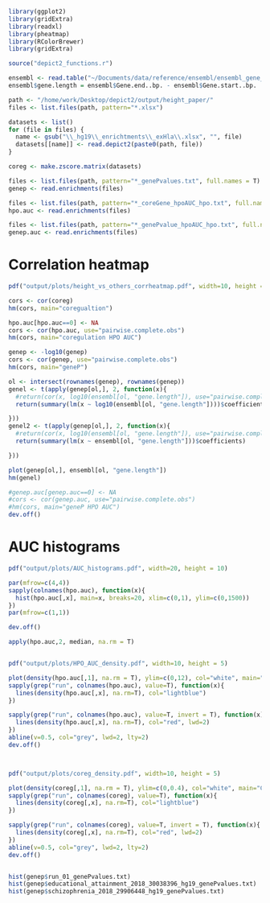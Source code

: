```r
library(ggplot2)
library(gridExtra)
library(readxl)
library(pheatmap)
library(RColorBrewer)
library(gridExtra)

source("depict2_functions.r")

ensembl <- read.table("~/Documents/data/reference/ensembl/ensembl_gene_position_b37_biotype.txt",sep="\t", header=T, row.names = 1, stringsAsFactors = F)
ensembl$gene.length = ensembl$Gene.end..bp. - ensembl$Gene.start..bp.

path <- "/home/work/Desktop/depict2/output/height_paper/"
files <- list.files(path, pattern="*.xlsx")

datasets <- list()
for (file in files) {
  name <- gsub("\\_hg19\\_enrichtments\\_exHla\\.xlsx", "", file)
  datasets[[name]] <- read.depict2(paste0(path, file))
}

coreg <- make.zscore.matrix(datasets)

files <- list.files(path, pattern="*_genePvalues.txt", full.names = T)
genep <- read.enrichments(files)

files <- list.files(path, pattern="*_coreGene_hpoAUC_hpo.txt", full.names = T)
hpo.auc <- read.enrichments(files)

files <- list.files(path, pattern="*_genePvalue_hpoAUC_hpo.txt", full.names = T)
genep.auc <- read.enrichments(files)
```

# Correlation heatmap
```r
pdf("output/plots/height_vs_others_corrheatmap.pdf", width=10, height = 10)

cors <- cor(coreg)
hm(cors, main="coregualtion")

hpo.auc[hpo.auc==0] <- NA
cors <- cor(hpo.auc, use="pairwise.complete.obs")
hm(cors, main="coregulation HPO AUC")

genep <- -log10(genep)
cors <- cor(genep, use="pairwise.complete.obs")
hm(cors, main="geneP")

ol <- intersect(rownames(genep), rownames(genep))
genel <- t(apply(genep[ol,], 2, function(x){
  #return(cor(x, log10(ensembl[ol, "gene.length"]), use="pairwise.complete.obs"))
  return(summary(lm(x ~ log10(ensembl[ol, "gene.length"])))$coefficients)

}))
genel2 <- t(apply(genep[ol,], 2, function(x){
  #return(cor(x, log10(ensembl[ol, "gene.length"]), use="pairwise.complete.obs"))
  return(summary(lm(x ~ ensembl[ol, "gene.length"]))$coefficients)

}))

plot(genep[ol,], ensembl[ol, "gene.length"])
hm(genel)

#genep.auc[genep.auc==0] <- NA
#cors <- cor(genep.auc, use="pairwise.complete.obs")
#hm(cors, main="geneP HPO AUC")
dev.off()
```

# AUC histograms
```r
pdf("output/plots/AUC_histograms.pdf", width=20, height = 10)

par(mfrow=c(4,4))
sapply(colnames(hpo.auc), function(x){
  hist(hpo.auc[,x], main=x, breaks=20, xlim=c(0,1), ylim=c(0,1500))
})
par(mfrow=c(1,1))

dev.off()

apply(hpo.auc,2, median, na.rm = T)


pdf("output/plots/HPO_AUC_density.pdf", width=10, height = 5)

plot(density(hpo.auc[,1], na.rm = T), ylim=c(0,12), col="white", main="HPO AUC distribution comparrison")
sapply(grep("run", colnames(hpo.auc), value=T), function(x){
  lines(density(hpo.auc[,x], na.rm=T), col="lightblue")
})

sapply(grep("run", colnames(hpo.auc), value=T, invert = T), function(x){
  lines(density(hpo.auc[,x], na.rm=T), col="red", lwd=2)
})
abline(v=0.5, col="grey", lwd=2, lty=2)
dev.off()



pdf("output/plots/coreg_density.pdf", width=10, height = 5)

plot(density(coreg[,1], na.rm = T), ylim=c(0,0.4), col="white", main="Coreg Z distribution comparrison")
sapply(grep("run", colnames(coreg), value=T), function(x){
  lines(density(coreg[,x], na.rm=T), col="lightblue")
})

sapply(grep("run", colnames(coreg), value=T, invert = T), function(x){
  lines(density(coreg[,x], na.rm=T), col="red", lwd=2)
})
abline(v=0.5, col="grey", lwd=2, lty=2)
dev.off()


hist(genep$run_01_genePvalues.txt)
hist(genep$educational_attainment_2018_30038396_hg19_genePvalues.txt)
hist(genep$schizophrenia_2018_29906448_hg19_genePvalues.txt)

```

